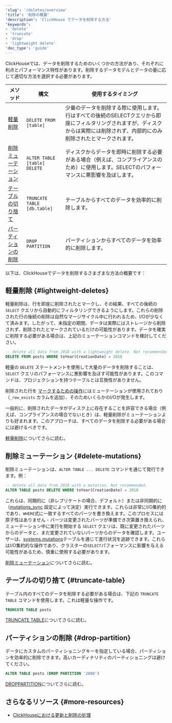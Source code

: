 ```yaml
---
'slug': '/deletes/overview'
'title': '削除の概要'
'description': 'ClickHouse でデータを削除する方法'
'keywords':
- 'delete'
- 'truncate'
- 'drop'
- 'lightweight delete'
'doc_type': 'guide'
---
```


ClickHouseでは、データを削除するためのいくつかの方法があり、それぞれに利点とパフォーマンス特性があります。削除するデータモデルとデータの量に応じて適切な方法を選択する必要があります。

| メソッド | 構文 | 使用するタイミング |
| --- | --- | --- |
| [軽量削除](/guides/developer/lightweight-delete) | `DELETE FROM [table]` | 少量のデータを削除する際に使用します。行はすべての後続のSELECTクエリから即座にフィルタリングされますが、ディスクからは実際には削除されず、内部的にのみ削除されたとマークされます。 |
| [削除ミューテーション](/sql-reference/statements/alter/delete) | `ALTER TABLE [table] DELETE` | ディスクからデータを即時に削除する必要がある場合（例えば、コンプライアンスのため）に使用します。SELECTのパフォーマンスに悪影響を及ぼします。 |
| [テーブルの切り捨て](/sql-reference/statements/truncate) | `TRUNCATE TABLE [db.table]` | テーブルからすべてのデータを効率的に削除します。 |
| [パーティションの削除](/sql-reference/statements/alter/partition#drop-partitionpart) | `DROP PARTITION` | パーティションからすべてのデータを効率的に削除します。 |

以下は、ClickHouseでデータを削除するさまざまな方法の概要です：

## 軽量削除 {#lightweight-deletes}

軽量削除は、行を即座に削除されたとマークし、その結果、すべての後続の `SELECT` クエリから自動的にフィルタリングできるようにします。これらの削除された行の後続の削除は自然なマージサイクル中に行われるため、I/Oが少なくて済みます。したがって、未指定の期間、データは実際にはストレージから削除されず、削除されたとマークされているだけの可能性があります。データを確実に削除する必要がある場合は、上記のミューテーションコマンドを検討してください。

```sql
-- delete all data from 2018 with a lightweight delete. Not recommended.
DELETE FROM posts WHERE toYear(CreationDate) = 2018
```

軽量の `DELETE` ステートメントを使用して大量のデータを削除することは、`SELECT` クエリのパフォーマンスに悪影響を及ぼす可能性があります。このコマンドは、プロジェクションを持つテーブルとは互換性がありません。

削除された行を [マークするための操作](/sql-reference/statements/delete#how-lightweight-deletes-work-internally-in-clickhouse)にはミューテーションが使用されており（`_row_exists` カラムを追加）、そのためいくらかのI/Oが発生します。

一般的に、削除されたデータがディスク上に存在することを許容できる場合（例えば、コンプライアンスの場合でないとき）は、軽量削除がミューテーションよりも好まれます。このアプローチは、すべてのデータを削除する必要がある場合には避けるべきです。

[軽量削除](/guides/developer/lightweight-delete)についてさらに読む。

## 削除ミューテーション {#delete-mutations}

削除ミューテーションは、`ALTER TABLE ... DELETE` コマンドを通じて発行できます。例：

```sql
-- delete all data from 2018 with a mutation. Not recommended.
ALTER TABLE posts DELETE WHERE toYear(CreationDate) = 2018
```

これらは、同期的に（非レプリケートの場合、デフォルト）または非同期的に（[mutations_sync](/operations/settings/settings#mutations_sync) 設定によって決定）実行できます。これらは非常にI/O集約的であり、`WHERE`式に一致するすべてのパーツを書き換えます。このプロセスには原子性はありません - パーツは変更されたパーツが準備でき次第置き換えられ、ミューテーション中に実行を開始する `SELECT` クエリは、既に変更されたパーツからのデータと、まだ変更されていないパーツからのデータを確認します。ユーザーは、[systems.mutations](/operations/system-tables/mutations#monitoring-mutations)テーブルを通じて進行状況を追跡できます。これらはI/O集約的な操作であり、クラスターの`SELECT`パフォーマンスに影響を与える可能性があるため、慎重に使用する必要があります。

[削除ミューテーション](/sql-reference/statements/alter/delete)についてさらに読む。

## テーブルの切り捨て {#truncate-table}

テーブル内のすべてのデータを削除する必要がある場合は、下記の `TRUNCATE TABLE` コマンドを使用します。これは軽量な操作です。

```sql
TRUNCATE TABLE posts
```

[TRUNCATE TABLE](/sql-reference/statements/truncate)についてさらに読む。

## パーティションの削除 {#drop-partition}

データにカスタムのパーティショニングキーを指定している場合、パーティションを効率的に削除できます。高いカーディナリティのパーティショニングは避けてください。

```sql
ALTER TABLE posts (DROP PARTITION '2008')
```

[DROPPARTITION](/sql-reference/statements/alter/partition)についてさらに読む。

## さらなるリソース {#more-resources}

- [ClickHouseにおける更新と削除の処理](https://clickhouse.com/blog/handling-updates-and-deletes-in-clickhouse)
